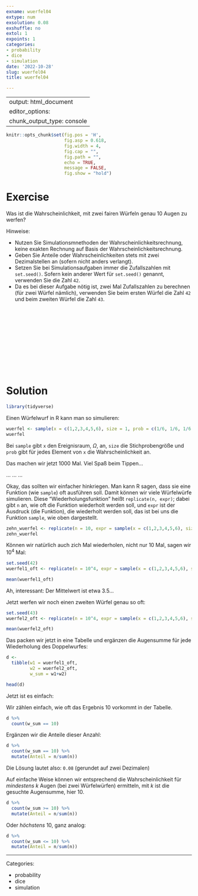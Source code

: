 ```yaml
---
exname: wuerfel04
extype: num
exsolution: 0.08
exshuffle: no
extol: 1
expoints: 1
categories:
- probability
- dice
- simulation
date: '2022-10-28'
slug: wuerfel04
title: wuerfel04

---
```



---
output: html_document
editor_options: 
  chunk_output_type: console
---






```r
knitr::opts_chunk$set(fig.pos = 'H',
                      fig.asp = 0.618,
                      fig.width = 4,
                      fig.cap = "", 
                      fig.path = "",
                      echo = TRUE, 
                      message = FALSE,
                      fig.show = "hold")
```







# Exercise

Was ist die Wahrscheinlichkeit, mit zwei fairen Würfeln genau 10 Augen zu werfen?

Hinweise:

- Nutzen Sie Simulationsmnethoden der Wahrscheinlichkeitsrechnung, keine exakten Rechnung auf Basis der Wahrscheinlichkeitsrechnung.
- Geben Sie Anteile oder Wahrscheinlichkeiten stets mit zwei Dezimalstellen an (sofern nicht anders verlangt).
- Setzen Sie bei Simulationsaufgaben immer die Zufallszahlen mit `set.seed()`. Sofern kein anderer Wert für `set.seed()` genannt, verwenden Sie die Zahl `42`. 
- Da es bei dieser Aufgabe nötig ist, zwei Mal Zufallszahlen zu berechnen (für zwei Würfel nämlich), verwenden Sie beim ersten Würfel die Zahl `42` und beim zweiten Würfel die Zahl `43`.


</br>
</br>
</br>
</br>
</br>
</br>
</br>
</br>
</br>
</br>

# Solution

```r
library(tidyverse)
```


Einen Würfelwurf in R kann man so simulieren:


```r
wuerfel <- sample(x = c(1,2,3,4,5,6), size = 1, prob = c(1/6, 1/6, 1/6, 1/6, 1/6, 1/6))
wuerfel
```


Bei `sample` gibt `x` den Ereignisraum, $\Omega$, an, `size` die Stichprobengröße und 
`prob` gibt für jedes Element von `x` die Wahrscheinlichkeit an.

Das machen wir jetzt 1000 Mal. Viel Spaß beim Tippen...


...
...
...

Okay, das sollten wir einfacher hinkriegen.
Man kann R sagen, dass sie eine Funktion (wie `sample`) oft ausführen soll.
Damit können wir viele Würfelwürfe simulieren.
Diese "Wiederholungsfunktion" heißt  `replicate(n, expr)`;
dabei gibt `n` an, wie oft die Funktion wiederholt werden soll,
und `expr` ist der Ausdruck (die Funktion), die wiederholt werden soll,
das ist bei uns die Funktion `sample`, wie oben dargestellt.

```r
zehn_wuerfel <- replicate(n = 10, expr = sample(x = c(1,2,3,4,5,6), size = 1, prob = c(1/6, 1/6,1/6,1/6,1/6,1/6)))
zehn_wuerfel
```


Können wir natürlich auch zich Mal wiederholen, nicht nur 10 Mal,
sagen wir $10^4$ Mal:

```r
set.seed(42)
wuerfel1_oft <- replicate(n = 10^4, expr = sample(x = c(1,2,3,4,5,6), size = 1, prob = c(1/6, 1/6,1/6,1/6,1/6,1/6)))

mean(wuerfel1_oft)
```


Ah, interessant: Der Mittelwert ist etwa 3.5...


Jetzt werfen wir noch einen zweiten Würfel genau so oft:

```r
set.seed(43)
wuerfel2_oft <- replicate(n = 10^4, expr = sample(x = c(1,2,3,4,5,6), size = 1, prob = c(1/6, 1/6,1/6,1/6,1/6,1/6)))

mean(wuerfel2_oft)
```


Das packen wir jetzt in eine Tabelle und ergänzen die Augensumme für jede Wiederholung des Doppelwurfes:

```r
d <-
  tibble(w1 = wuerfel1_oft,
         w2 = wuerfel2_oft,
         w_sum = w1+w2)

head(d)
```


Jetzt ist es einfach:

Wir zählen einfach, wie oft das Ergebnis 10 vorkommt in der Tabelle.


```r
d %>% 
  count(w_sum == 10)
```

Ergänzen wir die Anteile dieser Anzahl:


```r
d %>% 
  count(w_sum == 10) %>% 
  mutate(Anteil = n/sum(n))
```


Die Lösung lautet also: `0.08` (gerundet auf zwei Dezimalen)


Auf einfache Weise können wir entsprechend die Wahrscheinlichkeit für *mindestens* $k$ Augen (bei zwei Würfelwürfen) ermitteln, mit $k$ ist die gesuchte Augensumme, hier 10.


```r
d %>% 
  count(w_sum >= 10) %>% 
  mutate(Anteil = n/sum(n))
```


Oder *höchstens* 10, ganz analog:


```r
d %>% 
  count(w_sum <= 10) %>% 
  mutate(Anteil = n/sum(n))
```




---

Categories: 

- probability
- dice
- simulation

